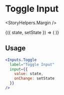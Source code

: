 

<Meta title="Components|Inputs|Toggle" />

# Toggle Input

<StoryHelpers.Margin />

<Story name="Toggle">
  <StoryHelpers.StateContainer defaultState={true}>
    {({ state, setState }) => (
      <Inputs.Toggle
        label="Toggle Input"
        input={{
          value: state,
          onChange: setState
        }}
      />
    )}
  </StoryHelpers.StateContainer>
</Story>

## Usage

```jsx
<Inputs.Toggle
  label="Toggle Input"
  input={{
    value: state,
    onChange: setState
  }}
/>
```

<Props of={Inputs.Toggle} />
